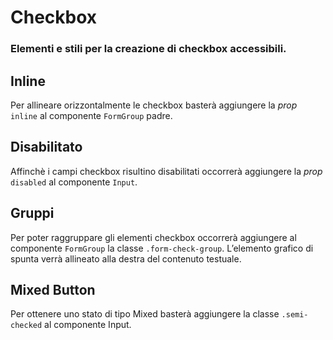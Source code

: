 
<Meta title='Documentazione/Form/Checkbox' of={Input} />

# Checkbox

### Elementi e stili per la creazione di checkbox accessibili.

<Canvas>
  <Story id='componenti-form-checkbox--checkbox-base' />
</Canvas>

## Inline

Per allineare orizzontalmente le checkbox basterà aggiungere la _prop_ `inline` al componente `FormGroup` padre.

<Canvas>
  <Story id='componenti-form-checkbox--checkbox-inline' />
</Canvas>

## Disabilitato

Affinchè i campi checkbox risultino disabilitati occorrerà aggiungere la _prop_ `disabled` al componente `Input`.

<Canvas>
  <Story id='componenti-form-checkbox--checkbox-disabilitato' />
</Canvas>

## Gruppi

Per poter raggruppare gli elementi checkbox occorrerà aggiungere al componente `FormGroup` la classe `.form-check-group`. L’elemento grafico di spunta verrà allineato alla destra del contenuto testuale.

<Canvas>
  <Story id='componenti-form-checkbox--checkbox-gruppi' />
</Canvas>

## Mixed Button

Per ottenere uno stato di tipo Mixed basterà aggiungere la classe `.semi-checked` al componente Input.

<Canvas>
  <Story id='componenti-form-checkbox--checkbox-mixed-button' />
</Canvas>
